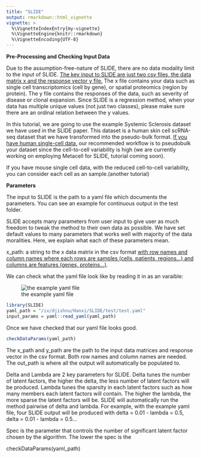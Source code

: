 ```yaml
---
title: "SLIDE"
output: rmarkdown::html_vignette
vignette: >
  %\VignetteIndexEntry{my-vignette}
  %\VignetteEngine{knitr::rmarkdown}
  %\VignetteEncoding{UTF-8}
---
```


**Pre-Processing and Checking Input Data**

Due to the assumption-free-nature of SLIDE, there are no data modality limit to the input of SLIDE. [The key input to SLIDE are just two csv files, the data matrix x and the response vector y file.]{.underline} The x file contains your data such as single cell transcriptomics (cell by gene), or spatial proteomics (region by protein). The y file contains the responses of the data, such as severity of disease or clonal expansion. Since SLIDE is a regression method, when your data has multiple unique values (not just two classes), please make sure there are an ordinal relation between the y values.

In this tutorial, we are going to use the example Systemic Sclerosis dataset we have used in the SLIDE paper. This dataset is a human skin cell scRNA-seq dataset that we have transformed into the pseudo-bulk format. [If you have human single-cell data,]{.underline} our recommended workflow is to pseudobulk your dataset since the cell-to-cell variability is high (we are currently working on employing Metacell for SLIDE, tutorial coming soon).

If you have mouse single cell data, with the reduced cell-to-cell variability, you can consider each cell as an sample.(another tutorial)

**Parameters**

The input to SLIDE is the path to a yaml file which documents the parameters. You can see an example for continuous output in the test folder.

SLIDE accepts many parameters from user input to give user as much freedom to tweak the method to their own data as possible. We have set default values to many parameters that works well with majority of the data moralities. Here, we explain what each of these parameters mean.

x_path: a string to the x data matrix in the csv format [with row names and column names where each rows are samples (cells, patients, regions...) and columns are features (genes, proteins...)]{.underline}.

We can check what the yaml file look like by reading it in as an varaible:

![the example yaml file](test_yaml_example.png)

```r
library(SLIDE)
yaml_path = "/ix/djishnu/Hanxi/SLIDE/test/test.yaml"
input_params = yaml::read_yaml(yaml_path)
```

Once we have checked that our yaml file looks good.

```r
checkDataParams(yaml_path)
```

The x_path and y_path are the path to the input data matrices and response vector in the csv format. Both row names and column names are needed. The out_path is where all the output will automatically be populated to.

Delta and Lambda are 2 key parameters for SLIDE. Delta tunes the number of latent factors, the higher the delta, the less number of latent factors will be produced. Lambda tunes the sparsity in each latent factors such as how many members each latent factors will contain. The higher the lambda, the more sparse the latent factors will be. SLIDE will automatically run the method pairwise of delta and lambda. For example, with the example yaml file, four SLIDE output will be produced with delta = 0.01 - lambda = 0.5, delta = 0.01 - lambda = 0.5...

Spec is the parameter that controls the number of significant latent factor chosen by the algorithm. The lower the spec is the

checkDataParams(yaml_path)

```r

```

```r
```
